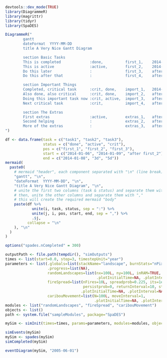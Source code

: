 ```r
devtools::dev_mode(TRUE)
library(DiagrammeR)
library(magrittr)
library(tidyr)
library(SpaDES)
```

```r
DiagrammeR("
        gantt
        dateFormat  YYYY-MM-DD
        title A Very Nice Gantt Diagram

        section Basic Tasks
        This is completed             :done,          first_1,    2014-01-06, 2014-01-08
        This is active                :active,        first_2,    2014-01-09, 3d
        Do this later                 :               first_3,    after first_2, 5d
        Do this after that            :               first_4,    after first_3, 5d

        section Important Things
        Completed, critical task      :crit, done,    import_1,   2014-01-06,24h
        Also done, also critical      :crit, done,    import_2,   after import_1, 2d
        Doing this important task now :crit, active,  import_3,   after import_2, 3d
        Next critical task            :crit,          import_4,   after import_3, 5d

        section The Extras
        First extras                  :active,        extras_1,   after import_4,  3d
        Second helping                :               extras_2,   after extras_1, 20h
        More of the extras            :               extras_3,   after extras_1, 48h
")
```

```r
df <- data.frame(task = c("task1", "task2", "task3"),
                 status = c("done", "active", "crit"),
                 pos = c("first_1", "first_2", "first_3"),
                 start = c("2014-01-06", "2014-01-09", "after first_2"),
                 end = c("2014-01-08", "3d", "5d"))
mermaid(
  paste0(
    # mermaid "header", each component separated with "\n" (line break)
    "gantt", "\n",
    "dateFormat  YYYY-MM-DD", "\n",
    "title A Very Nice Gantt Diagram", "\n",
    # unite the first two columns (task & status) and separate them with ":"
    # then, unite the other columns and separate them with ","
    # this will create the required mermaid "body"
    paste(df %>%
            unite(i, task, status, sep = ":") %>%
            unite(j, i, pos, start, end, sep = ",") %>%
            .$j,
          collapse = "\n"
    ), "\n"
  )
)
```

```r
options("spades.nCompleted" = 300)

outputPath <- file.path(tempdir(), "simOutputs")
times <- list(start=0.0, stop=3, timestepUnit="year")
parameters <- list(.globals=list(stackName="landscape", burnStats="nPixelsBurned"),
                   .progress=list(NA),
                   randomLandscapes=list(nx=100L, ny=100L, inRAM=TRUE,
                                         .plotInitialTime=NA, .plotInterval=NA),
                   fireSpread=list(nFires=10L, spreadprob=0.225, its=1e6,
                                   persistprob=0, returnInterval=10, startTime=0,
                                  .plotInitialTime=NA, .plotInterval=NA),
                   caribouMovement=list(N=100L, moveInterval=1,
                                        .plotInitialTime=NA, .plotInterval=NA))
modules <- list("randomLandscapes", "fireSpread", "caribouMovement")
objects <- list()
path <- system.file("sampleModules", package="SpaDES")

mySim <- simInit(times=times, params=parameters, modules=modules, objects=objects, path=path)

simEvents(mySim)
mySim <- spades(mySim)
simCompleted(mySim)
```

```r
eventDiagram(mySim, "2005-06-01")
```
